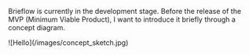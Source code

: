 
Brieflow is currently in the development stage. Before the release of the MVP (Minimum Viable Product), I want to introduce it briefly through a concept diagram.

<Bleed>
![Hello](/images/concept_sketch.jpg)
</Bleed>
